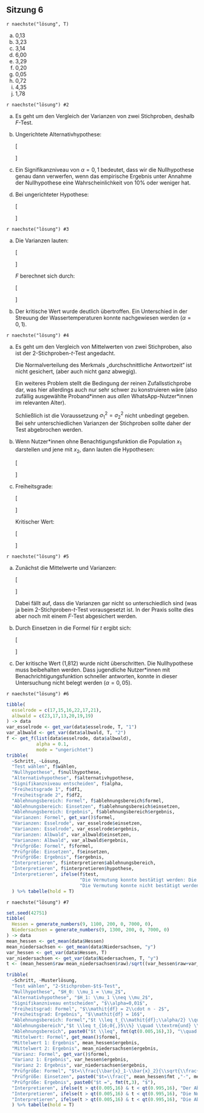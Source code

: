 ## Sitzung 6 {-}

`r naechste("lösung", T)`

a) 0,13
a) 3,23
a) 3,14
a) 6,00
a) 3,29
a) 0,20
a) 0,05
a) 0,72
a) 4,35
a) 1,78

`r naechste("lösung") #2`

a) Es geht um den Vergleich der Varianzen von zwei Stichproben, deshalb $F$-Test.
b) Ungerichtete Alternativhypothese:

    \[\begin{aligned}
    H_0: \sigma^2_1 = \sigma^2_2\\[5pt]
    H_1: \sigma^2_1 \neq \sigma^2_2
    \end{aligned}\]

c) Ein Signifikanzniveau von $\alpha=0{,}1$ bedeutet, dass wir die Nullhypothese genau dann verwerfen, wenn das empirische Ergebnis unter Annahme der Nullhypothese eine Wahrscheinlichkeit von 10% oder weniger hat.

d) Bei ungerichteter Hypothese:

    \[\begin{aligned}
    F &\leq F_{4;6;5\%}\quad \textrm{und} \quad F\geq F_{4;6;95\%}\\[4pt]
    F &\leq 0{,}16 \quad \textrm{und} \quad F\geq 4{,}53
    \end{aligned}\]

`r naechste("lösung") #3`

a) Die Varianzen lauten:

    \[\begin{aligned}
    s^2_1= 1{,}967\\
    s^2_2\approx 0{,}123
    \end{aligned}\]

    $F$ berechnet sich durch:

    \[\begin{aligned}
    F&=\frac{s^2_1}{s^2_2}\\[6pt]
    &\approx\frac{1{,}967}{0{,}123}\\[4pt]
    &\approx15{,}992
    \end{aligned}\]

b) Der kritische Wert wurde deutlich übertroffen. Ein Unterschied in der Streuung der Wassertemperaturen konnte nachgewiesen werden ($\alpha=0{,}1$).

`r naechste("lösung") #4`

a) Es geht um den Vergleich von Mittelwerten von zwei Stichproben, also ist der 2-Stichproben-$t$-Test angedacht.

    Die Normalverteilung des Merkmals „durchschnittliche Antwortzeit“ ist nicht gesichert, (aber auch nicht ganz abwegig).

    Ein weiteres Problem stellt die Bedingung der reinen Zufallsstichprobe dar, was hier allerdings auch nur sehr schwer zu konstruieren wäre (also zufällig ausgewählte Proband\*innen aus *allen* WhatsApp-Nutzer\*innen im relevanten Alter).

    Schließlich ist die Voraussetzung $\sigma^2_1=\sigma^2_2$ nicht unbedingt gegeben. Bei sehr unterschiedlichen Varianzen der Stichproben sollte daher der Test abgebrochen werden.

b) Wenn Nutzer\*innen ohne Benachtigungsfunktion die Population $x_1$ darstellen und jene mit $x_2$, dann lauten die Hypothesen:

    \[\begin{aligned}
    H_0: \mu_1=\mu_2\\
    H_1: \mu_1 > \mu_2
    \end{aligned}\]

c) Freiheitsgrade:

    \[\begin{aligned}
    \mathit{fg}&=2\cdot n-2\\
    &=2\cdot 6-2\\
    &=10
    \end{aligned}\] 

    Kritischer Wert:

    \[\begin{aligned}
    t &\geq t_{10;95\%}\\
    t &\geq 1{,}812
    \end{aligned}\]

`r naechste("lösung") #5`

a) Zunächst die Mittelwerte und Varianzen:

    \[\begin{aligned}
    \bar{x}_1 =27{,}05 \quad &s^2_1\approx165{,}16\\
    \bar{x}_2 \approx22{,}18 \quad &s^2_2\approx107{,}77
    \end{aligned}\]

    Dabei fällt auf, dass die Varianzen gar nicht so unterschiedlich sind (was ja beim 2-Stichproben-$t$-Test vorausgesetzt ist. In der Praxis sollte dies aber noch mit einem $F$-Test abgesichert werden.

b) Durch Einsetzen in die Formel für $t$ ergibt sich:

    \[\begin{aligned}
    t&=\frac{\bar{x}_1-\bar{x}_2}{\sqrt{\frac{s^2_1+s^2_2}{n}}}\\[8pt]
    &\approx\frac{27{,}05-22{,}18}{\sqrt{\frac{165{,}16+107{,}77}{6}}}\\[5pt]
    &\approx0{,}722
    \end{aligned}\]

c) Der kritische Wert (1,812) wurde nicht überschritten. Die Nullhypothese muss beibehalten werden. Dass jugendliche Nutzer\*innen mit Benachrichtigungsfunktion schneller antworten, konnte in dieser Untersuchung nicht belegt werden ($\alpha=0{,}05$).

`r naechste("lösung") #6`

```r
tibble(
  esselrode = c(17,15,16,22,17,21),
  albwald = c(23,17,13,20,19,19)
) -> data
var_esselrode <- get_var(data$esselrode, T, "1")
var_albwald <- get_var(data$albwald, T, "2")
f <- get_f(list(data$esselrode, data$albwald),
           alpha = 0.1,
           mode = "ungerichtet")
tribble(
  ~Schritt, ~Lösung,
  "Test wählen", f$wählen,
  "Nullhypothese", f$nullhypothese,
  "Alternativhypothese", f$alternativhypothese,
  "Signifikanzniveau entscheiden", f$alpha,
  "Freiheitsgrade 1", f$df1,
  "Freiheitsgrade 2", f$df2,
  "Ablehnungsbereich: Formel", f$ablehnungsbereich$formel,
  "Ablehnungsbereich: Einsetzen", f$ablehnungsbereich$einsetzen,
  "Ablehnungsbereich: Ergebnis", f$ablehnungsbereich$ergebnis,
  "Varianzen: Formel", get_var()$formel,
  "Varianzen: Esselrode", var_esselrode$einsetzen,
  "Varianzen: Esselrode", var_esselrode$ergebnis,
  "Varianzen: Albwald", var_albwald$einsetzen,
  "Varianzen: Albwald", var_albwald$ergebnis,
  "Prüfgröße: Formel", f$formel,
  "Prüfgröße: Einsetzen", f$einsetzen,
  "Prüfgröße: Ergebnis", f$ergebnis,
  "Interpretieren", f$interpretieren$ablehnungsbereich,
  "Interpretieren", f$interpretieren$hypothese,
  "Interpretieren", ifelse(f$test,
                           "Die Vermutung konnte bestätigt werden: Die Storchpopulationen weichen signifikant voneinander ab $(\\alpha=0{,}01)$.",
                           "Die Vermutung konnte nicht bestätigt werden: Die Storchpopulationen weichen nicht signifikant voneinander ab $(\\alpha=0{,}1)$."),
  ) %>% tabelle(hold = T)
```

`r naechste("lösung") #7`

```r
set.seed(42751)
tibble(
  Hessen = generate_numbers(9, 1100, 200, 0, 7000, 0),
  Niedersachsen = generate_numbers(9, 1300, 200, 0, 7000, 0)
) -> data
mean_hessen <- get_mean(data$Hessen)
mean_niedersachsen <- get_mean(data$Niedersachsen, "y")
var_hessen <- get_var(data$Hessen, T)
var_niedersachsen <- get_var(data$Niedersachsen, T, "y")
t <- (mean_hessen$raw-mean_niedersachsen$raw)/sqrt((var_hessen$raw+var_niedersachsen$raw)/9)

tribble(
  ~Schritt, ~Musterlösung,
  "Test wählen", "2-Stichproben-$t$-Test",
  "Nullhypothese", "$H_0: \\mu_1 = \\mu_2$",
  "Alternativhypothese", "$H_1: \\mu_1 \\neq \\mu_2$",
  "Signifikanzniveau entscheiden", "$\\alpha=0,01$",
  "Freiheitsgrad: Formel", "$\\mathit{df} = 2\\cdot n - 2$",
  "Freiheitsgrad: Ergebnis", "$\\mathit{df} = 16$",
  "Ablehnungsbereich: Formel","$t \\leq t_{\\mathit{df};\\alpha/2} \\quad \\textrm{und} \\quad t \\geq t_{\\mathit{df};(1-\\alpha/2)}$",
  "Ablehnungsbereich","$t \\leq t_{16;0{,}5\\%} \\quad \\textrm{und} \\quad t \\geq t_{16;99{,}5\\%}$",
  "Ablehnungsbereich", paste0("$t \\leq", fmt(qt(0.005,16),3), "\\quad \\textrm{und} \\quad t \\geq", fmt(qt(0.995,16), 3), "$" ),
  "Mittelwert: Formel", get_mean()$formel,
  "Mittelwert 1: Ergebnis", mean_hessen$ergebnis,
  "Mittelwert 2: Ergebnis", mean_niedersachsen$ergebnis,
  "Varianz: Formel", get_var()$formel,
  "Varianz 1: Ergebnis", var_hessen$ergebnis,
  "Varianz 2: Ergebnis", var_niedersachsen$ergebnis,
  "Prüfgröße: Formel", "$t=\\frac{\\bar{x}_1-\\bar{x}_2}{\\sqrt{\\frac{s^2_1+s^2_2}{n}}}$",
  "Prüfgröße: Einsetzen", paste0("$t=\\frac{", mean_hessen$fmt ,"-", mean_niedersachsen$fmt, "}{\\sqrt{\\frac{", var_hessen$fmt, "+", var_niedersachsen$fmt, "}{9}}}$"),
  "Prüfgröße: Ergebnis", paste0("$t =", fmt(t,3), "$"),
  "Interpretieren", ifelse(t > qt(0.005,16) & t < qt(0.995,16), "Der Ablehungsbereich wurde nicht erreicht.", "Der Ablehnungsbereich wurde erreicht."),
  "Interpretieren", ifelse(t > qt(0.005,16) & t < qt(0.995,16), "Die Nullhypothese muss beibehalten werden.", "Die Nullhypothese kann abgelehnt werden."),
  "Interpretieren", ifelse(t > qt(0.005,16) & t < qt(0.995,16), "Die Abrufzahlen zwischen Hessen und Niedersachsen unterscheiden sich nicht signifikant. ($\\alpha=0{,}01$)", ifelse(t > qt(0.005), "Die Abrufzahlen in Hessen sind signifikant höher als in Niedesachsen. ($\\alpha=0{,}01$)", "Die Abrufzahlen in Niedersachsen sind signifikant höher als in Hessen. ($\\alpha=0{,}01$)")),
  ) %>% tabelle(hold = T)
```
